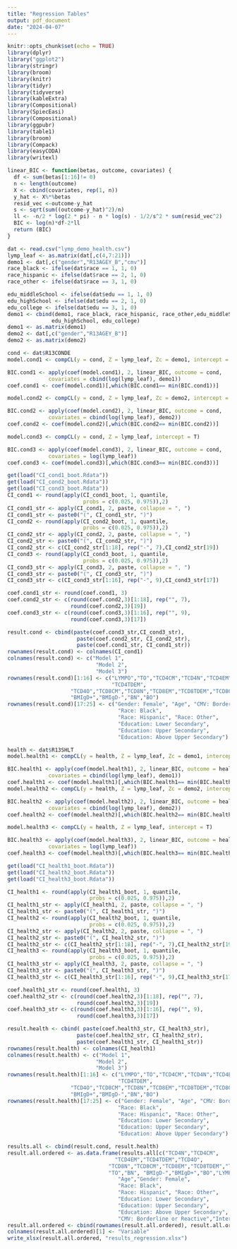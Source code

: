 ```yaml
---
title: "Regression Tables"
output: pdf_document
date: "2024-04-07"
---
```


```r
knitr::opts_chunk$set(echo = TRUE)
library(dplyr)
library("ggplot2")
library(stringr)
library(broom)
library(knitr)
library(tidyr)
library(tidyverse)
library(kableExtra)
library(Compositional)
library(SpiecEasi)
library(Compositional)
library(ggpubr)
library(table1)
library(broom)
library(Compack)
library(easyCODA)
library(writexl)
```

```r
linear_BIC <- function(betas, outcome, covariates) {
  df <- sum(betas[1:16]!= 0)
  n <- length(outcome)
  X <- cbind(covariates, rep(1, n))
  y_hat <- X%*%betas
  resid_vec <-outcome-y_hat
  s <- sqrt(sum((outcome-y_hat)^2)/n)
  ll <- -n/2 * log(2 * pi) - n * log(s) - 1/2/s^2 * sum(resid_vec^2)
  BIC <- log(n)*df-2*ll
  return (BIC)
}
```


```r
dat <- read.csv("lymp_demo_health.csv")
lymp_leaf <- as.matrix(dat[,c(4,7:21)])
demo1 <- dat[,c("gender","R13AGEY_B","cmv")]
race_black <- ifelse(dat$race == 1, 1, 0)
race_hispanic <- ifelse(dat$race == 2, 1, 0)
race_other <- ifelse(dat$race == 3, 1, 0)

edu_middleSchool <- ifelse(dat$edu == 1, 1, 0)
edu_highSchool <- ifelse(dat$edu == 2, 1, 0)
edu_college <- ifelse(dat$edu == 3, 1, 0)
demo1 <- cbind(demo1, race_black, race_hispanic, race_other,edu_middleSchool,
              edu_highSchool, edu_college)
demo1 <- as.matrix(demo1)
demo2 <- dat[,c("gender","R13AGEY_B")]
demo2 <- as.matrix(demo2)
```

```r
cond <- dat$R13CONDE
model.cond1 <- compCL(y = cond, Z = lymp_leaf, Zc = demo1, intercept = T)

BIC.cond1 <- apply(coef(model.cond1), 2, linear_BIC, outcome = cond, 
             covariates = cbind(log(lymp_leaf), demo1))
coef.cond1 <- coef(model.cond1)[,which(BIC.cond1== min(BIC.cond1))]

model.cond2 <- compCL(y = cond, Z = lymp_leaf, Zc = demo2, intercept = T)

BIC.cond2 <- apply(coef(model.cond2), 2, linear_BIC, outcome = cond, 
             covariates = cbind(log(lymp_leaf), demo2))
coef.cond2 <- coef(model.cond2)[,which(BIC.cond2== min(BIC.cond2))]

model.cond3 <- compCL(y = cond, Z = lymp_leaf, intercept = T)

BIC.cond3 <- apply(coef(model.cond3), 2, linear_BIC, outcome = cond, 
             covariates = log(lymp_leaf))
coef.cond3 <- coef(model.cond3)[,which(BIC.cond3== min(BIC.cond3))]
```




```r
get(load("CI_cond1_boot.Rdata"))
get(load("CI_cond2_boot.Rdata"))
get(load("CI_cond3_boot.Rdata"))
CI_cond1 <- round(apply(CI_cond1_boot, 1, quantile, 
                        probs = c(0.025, 0.975)),2)
CI_cond1_str <- apply(CI_cond1, 2, paste, collapse = ", ")
CI_cond1_str <- paste0("(", CI_cond1_str, ")")
CI_cond2 <- round(apply(CI_cond2_boot, 1, quantile, 
                        probs = c(0.025, 0.975)),2)
CI_cond2_str <- apply(CI_cond2, 2, paste, collapse = ", ")
CI_cond2_str <- paste0("(", CI_cond2_str, ")")
CI_cond2_str <- c(CI_cond2_str[1:18], rep("-", 7),CI_cond2_str[19])
CI_cond3 <- round(apply(CI_cond3_boot, 1, quantile, 
                        probs = c(0.025, 0.975)),2)
CI_cond3_str <- apply(CI_cond3, 2, paste, collapse = ", ")
CI_cond3_str <- paste0("(", CI_cond3_str, ")")
CI_cond3_str <- c(CI_cond3_str[1:16], rep("-", 9),CI_cond3_str[17])

coef.cond1_str <- round(coef.cond1, 3)
coef.cond2_str <- c(round(coef.cond2,3)[1:18], rep("", 7),
                    round(coef.cond2,3)[19])
coef.cond3_str <- c(round(coef.cond3,3)[1:16], rep("", 9),
                    round(coef.cond3,3)[17])
```

```r
result.cond <- cbind(paste(coef.cond3_str,CI_cond3_str), 
                      paste(coef.cond2_str, CI_cond2_str),
                      paste(coef.cond1_str, CI_cond1_str))
rownames(result.cond) <- colnames(CI_cond1)
colnames(result.cond) <- c("Model 1",
                            "Model 2",
                            "Model 3")
rownames(result.cond)[1:16] <- c("LYMPO","TO","TCD4CM","TCD4N","TCD4EM",
                                 "TCD4TDEM",
                    "TCD4O","TCD8CM","TCD8N","TCD8EM","TCD8TDEM","TCD8O",
                    "BMIgD+","BMIgD-","BN","BO")
rownames(result.cond)[17:25] <- c("Gender: Female", "Age", "CMV: Borderline or Reactive", 
                                   "Race: Black",
                                   "Race: Hispanic", "Race: Other", 
                                   "Education: Lower Secondary",
                                   "Education: Upper Secondary", 
                                   "Education: Above Upper Secondary")

```

```r
health <- dat$R13SHLT
model.health1 <- compCL(y = health, Z = lymp_leaf, Zc = demo1, intercept = T)

BIC.health1 <- apply(coef(model.health1), 2, linear_BIC, outcome = health, 
             covariates = cbind(log(lymp_leaf), demo1))
coef.health1 <- coef(model.health1)[,which(BIC.health1== min(BIC.health1))]
model.health2 <- compCL(y = health, Z = lymp_leaf, Zc = demo2, intercept = T)

BIC.health2 <- apply(coef(model.health2), 2, linear_BIC, outcome = health, 
             covariates = cbind(log(lymp_leaf), demo2))
coef.health2 <- coef(model.health2)[,which(BIC.health2== min(BIC.health2))]

model.health3 <- compCL(y = health, Z = lymp_leaf, intercept = T)

BIC.health3 <- apply(coef(model.health3), 2, linear_BIC, outcome = health, 
             covariates = log(lymp_leaf))
coef.health3 <- coef(model.health3)[,which(BIC.health3== min(BIC.health3))]
```

```r
get(load("CI_health1_boot.Rdata"))
get(load("CI_health2_boot.Rdata"))
get(load("CI_health3_boot.Rdata"))

CI_health1 <- round(apply(CI_health1_boot, 1, quantile, 
                          probs = c(0.025, 0.975)),2)
CI_health1_str <- apply(CI_health1, 2, paste, collapse = ", ")
CI_health1_str <- paste0("(", CI_health1_str, ")")
CI_health2 <- round(apply(CI_health2_boot, 1, quantile, 
                          probs = c(0.025, 0.975)),2)
CI_health2_str <- apply(CI_health2, 2, paste, collapse = ", ")
CI_health2_str <- paste0("(", CI_health2_str, ")")
CI_health2_str <- c(CI_health2_str[1:18], rep("-", 7),CI_health2_str[19])
CI_health3 <- round(apply(CI_health3_boot, 1, quantile, 
                          probs = c(0.025, 0.975)),2)
CI_health3_str <- apply(CI_health3, 2, paste, collapse = ", ")
CI_health3_str <- paste0("(", CI_health3_str, ")")
CI_health3_str <- c(CI_health3_str[1:16], rep("-", 9),CI_health3_str[17])

coef.health1_str <- round(coef.health1, 3)
coef.health2_str <- c(round(coef.health2,3)[1:18], rep("", 7),
                      round(coef.health2,3)[19])
coef.health3_str <- c(round(coef.health3,3)[1:16], rep("", 9),
                      round(coef.health3,3)[17])


```

```r
result.health <- cbind( paste(coef.health3_str, CI_health3_str),
                      paste(coef.health2_str, CI_health2_str),
                      paste(coef.health1_str, CI_health1_str))
rownames(result.health) <- colnames(CI_health1)
colnames(result.health) <- c("Model 1",
                            "Model 2",
                            "Model 3")
rownames(result.health)[1:16] <- c("LYMPO","TO","TCD4CM","TCD4N","TCD4EM",
                                   "TCD4TDEM",
                    "TCD4O","TCD8CM","TCD8N","TCD8EM","TCD8TDEM","TCD8O",
                    "BMIgD+","BMIgD-","BN","BO")
rownames(result.health)[17:25] <- c("Gender: Female", "Age", "CMV: Borderline or Reactive", 
                                   "Race: Black",
                                   "Race: Hispanic", "Race: Other", 
                                   "Education: Lower Secondary",
                                   "Education: Upper Secondary", 
                                   "Education: Above Upper Secondary")

```

```r
results.all <- cbind(result.cond, result.health)
result.all.ordered <- as.data.frame(results.all[c("TCD4N","TCD4CM",
                                  "TCD4EM","TCD4TDEM","TCD4O",
                                "TCD8N","TCD8CM","TCD8EM","TCD8TDEM","TCD8O",
                                "TO","BN", "BMIgD-","BMIgD+","BO","LYMPO",
                                   "Age","Gender: Female", 
                                   "Race: Black",
                                   "Race: Hispanic", "Race: Other", 
                                   "Education: Lower Secondary",
                                   "Education: Upper Secondary", 
                                   "Education: Above Upper Secondary", 
                                   "CMV: Borderline or Reactive","Intercept"),])
result.all.ordered <- cbind(rownames(result.all.ordered), result.all.ordered)
colnames(result.all.ordered)[1] <- "Variable"
write_xlsx(result.all.ordered, "results_regression.xlsx")
```